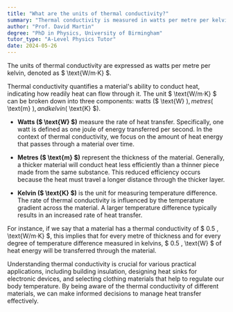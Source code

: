 ```yaml
---
title: "What are the units of thermal conductivity?"
summary: "Thermal conductivity is measured in watts per metre per kelvin (W/m·K), indicating how well a material conducts heat."
author: "Prof. David Martin"
degree: "PhD in Physics, University of Birmingham"
tutor_type: "A-Level Physics Tutor"
date: 2024-05-26
---
```


The units of thermal conductivity are expressed as watts per metre per kelvin, denoted as $ \text{W/m·K} $.

Thermal conductivity quantifies a material's ability to conduct heat, indicating how readily heat can flow through it. The unit $ \text{W/m·K} $ can be broken down into three components: watts ($ \text{W} $), metres ($ \text{m} $), and kelvin ($ \text{K} $).

- **Watts ($ \text{W} $)** measure the rate of heat transfer. Specifically, one watt is defined as one joule of energy transferred per second. In the context of thermal conductivity, we focus on the amount of heat energy that passes through a material over time.

- **Metres ($ \text{m} $)** represent the thickness of the material. Generally, a thicker material will conduct heat less efficiently than a thinner piece made from the same substance. This reduced efficiency occurs because the heat must travel a longer distance through the thicker layer.

- **Kelvin ($ \text{K} $)** is the unit for measuring temperature difference. The rate of thermal conductivity is influenced by the temperature gradient across the material. A larger temperature difference typically results in an increased rate of heat transfer.

For instance, if we say that a material has a thermal conductivity of $ 0.5 \, \text{W/m·K} $, this implies that for every metre of thickness and for every degree of temperature difference measured in kelvins, $ 0.5 \, \text{W} $ of heat energy will be transferred through the material.

Understanding thermal conductivity is crucial for various practical applications, including building insulation, designing heat sinks for electronic devices, and selecting clothing materials that help to regulate our body temperature. By being aware of the thermal conductivity of different materials, we can make informed decisions to manage heat transfer effectively.
    